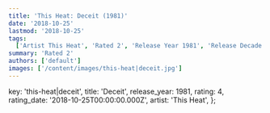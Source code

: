 ```yaml
---
title: 'This Heat: Deceit (1981)'
date: '2018-10-25'
lastmod: '2018-10-25'
tags:
  ['Artist This Heat', 'Rated 2', 'Release Year 1981', 'Release Decade 1980']
summary: 'Rated 2'
authors: ['default']
images: ['/content/images/this-heat|deceit.jpg']
---
```


  key: 'this-heat|deceit',
  title: 'Deceit',
  release_year: 1981,
  rating: 4,
  rating_date: '2018-10-25T00:00:00.000Z',
  artist: 'This Heat',
};

<MusicRating data={data} />
